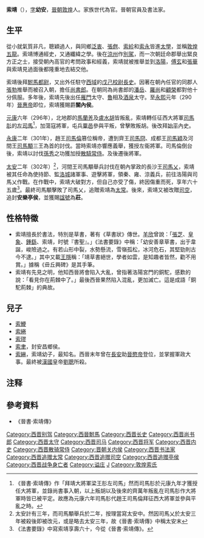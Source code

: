 '''索靖'''（{{bd|239年||303年|catIdx=S}}），[[表字|字]]'''幼安'''，[[晉朝|晉朝]][[敦煌|敦煌]]人。家族世代為官。晉朝官員及書法家。

== 生平 ==
從小就氣質非凡，聰穎過人，與同鄉[[泛衷|泛衷]]、[[張甝|張甝]]、[[索紾|索紾]]和[[索永|索永]]皆進[[太學|太學]]，並稱[[敦煌五龍|敦煌五龍]]。索靖博通經史，又通纖緯之學。後在[[涼州|涼州]]作[[別駕|別駕]]，而一次朝廷命郡舉出緊良方正之士，接受朝內高官的考問政事和經義，索靖就被推舉並到[[洛陽|洛陽]]，[[傅玄|傅玄]]和[[張華|張華]]與索靖見過面後都隆重地去結交他。

索靖後拜[[駙馬都尉|駙馬都尉]]，又出外任駐守[[西域|西域]]的[[戊己校尉|戊己校尉]][[長史|長史]]。因著在朝內任官的同郡人[[张斅|張勃]]推舉而被召入朝，擔任[[尚書郎|尚書郎]]。在朝同為尚書郎的[[潘岳_(晋朝)|潘岳]]、[[羅尚|羅尚]]和[[顧榮|顧榮]]都對他十分佩服。多年後，索靖先後出任[[雁門|雁門]]太守、[[魯郡|魯]]相及[[酒泉|酒泉]]太守。至[[永熙_(西晉)|永熙]]元年（290年）[[晉惠帝|晉惠帝]]即位，索靖獲賜爵'''關內侯'''。

[[元康_(西晉)|元康]]六年（296年），北地郡的[[馬蘭羌|馬蘭羌]]及[[盧水胡|盧水胡]]皆叛亂，索靖轉任征西大將軍[[司馬肜|司馬肜]]的[[司馬|左司馬]]<ref>《晉書·索靖傳》作「拜靖大將軍梁王肜左司馬」然而司馬肜於元康九年才獲授任大將軍，並錄尚書事入朝，以上叛胡以及後來的齊萬年叛亂在司馬肜作大將軍時皆已被平定。故應為元康六年司馬肜代趙王司馬倫拜征西大將軍並參與平亂之時。</ref>，加蕩寇將軍，屯兵[[粟邑|粟邑]]參與平叛，曾擊敗叛胡。後改拜[[始平|始平]]內史。

[[永康_(西晉)|永康]]二年（301年），趙王[[司馬倫|司馬倫]]篡位稱帝，遭到齊王[[司馬冏|司馬冏]]、成都王[[司馬穎|司馬穎]]及河間王[[司馬顒|司馬顒]]三王為首的討伐。當時索靖亦響應義舉，獲授左衞將軍。司馬倫倒台後，索靖以討伐[[孫秀_(西晉)|孫秀]]之功獲加授[[散騎常侍|散騎常侍]]。及後遷後將軍。

[[太安_(西晉)|太安]]二年（302年）<ref>太安計有三年，而司馬顒舉兵於二年，按理當寫太安中。然因司馬乂於太安三年被殺後即被改元，或是略去太安三年，故《晉書·索靖傳》中稱太安末</ref>，河間王司馬顒舉兵討伐在朝內掌政的長沙王[[司馬乂|司馬乂]]，索靖被其任命為使持節、監[[洛城|洛城]]諸軍事、遊擊將軍，領秦、雍、涼義兵，前往洛陽與司馬乂作戰。在作戰中，索靖大破對方，但自己亦受了傷，終因傷重而死，享年六十五歲<ref>《法書要錄》中寫索靖享壽六十，今從《晉書·索靖傳》。</ref>。最終司馬顒擊敗了司馬乂，追贈索靖為[[太常|太常]]。後來，索靖又被改贈[[司空|司空]]，追封'''安樂亭侯'''，並獲賜[[諡號|諡號]]為'''莊'''。

== 性格特徵 ==
*索靖擅長於書法，特別是草書，著有《草書狀》傳世。[[羊欣|羊欣]]曾說：「[[張芝|張芝]]、[[皇象|皇象]]、[[鍾繇|鍾繇]]、索靖，时號『書聖』。」《法書要錄》中稱：「幼安善章草書，出于韋誕，峻險過之。有若山形中裂，水勢懸流，雪嶺孤松，冰河危石，其堅勁則古今不逮。」其中又載[[王隱|王隱]]稱：「靖草書絕世，學者如雲，是知趣者皆然，勸不用賞。」據稱《毌丘興碑》是其手筆。
*索靖有先見之明，他知西晉將會陷入大亂，曾指著洛陽宮門的銅駝，感歎的說：「看見你在荊棘中了。」最後西晉果然陷入混亂，更加滅亡。這是成語「銅駝荊棘」的典故。

== 兒子 ==
*[[索鯾|索鯾]]
*[[索綣|索綣]]
*[[索璆|索璆]]
*[[索聿|索聿]]，封安昌鄉侯。
*[[索綝|索綝]]，索靖幼子，最知名。西晉末年曾在[[長安|長安]]助[[晉愍帝|晉愍帝]]登位，並掌握軍政大事。最終被[[前趙|漢國]]皇帝[[劉聰|劉聰]]所殺。

== 注释 ==

{{reflist}}
== 參考資料 ==
*《晉書·索靖傳》


[[Category:西晋别驾|Category:西晋别驾]]
[[Category:西晉駙馬|Category:西晉駙馬]]
[[Category:西晋长史|Category:西晋长史]]
[[Category:西晋尚书郎|Category:西晋尚书郎]]
[[Category:西晋太守|Category:西晋太守]]
[[Category:西晋司马|Category:西晋司马]]
[[Category:西晋将军|Category:西晋将军]]
[[Category:西晋内史|Category:西晋内史]]
[[Category:西晋散骑常侍|Category:西晋散骑常侍]]
[[Category:晋朝关内侯|Category:晋朝关内侯]]
[[Category:西晋书法家|Category:西晋书法家]]
[[Category:西晋追赠太常|Category:西晋追赠太常]]
[[Category:西晋追赠司空|Category:西晋追赠司空]]
[[Category:西晋追赠亭侯|Category:西晋追赠亭侯]]
[[Category:西晋战争身亡者|Category:西晋战争身亡者]]
[[Category:谥庄|Category:谥庄]]
[[Category:索姓|J]]
[[Category:敦煌索氏|Category:敦煌索氏]]